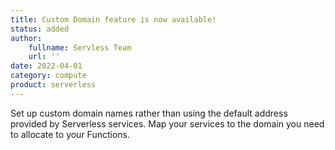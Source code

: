 ```yaml
---
title: Custom Domain feature is now available!
status: added
author:
    fullname: Servless Team
    url: ''
date: 2022-04-01
category: compute
product: serverless
---
```


Set up custom domain names rather than using the default address provided by Serverless services. Map your services to the domain you need to allocate to your Functions.